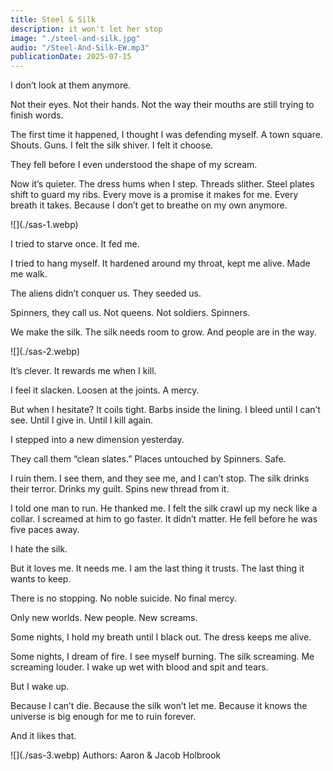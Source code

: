 ```yaml
---
title: Steel & Silk
description: it won't let her stop
image: "./steel-and-silk.jpg"
audio: "/Steel-And-Silk-EW.mp3"
publicationDate: 2025-07-15
---
```



I don’t look at them anymore.

Not their eyes. Not their hands. Not the way their mouths are still trying to finish words.

The first time it happened, I thought I was defending myself.
A town square. Shouts. Guns.
I felt the silk shiver.
I felt it choose.

They fell before I even understood the shape of my scream.

Now it’s quieter.
The dress hums when I step. Threads slither. Steel plates shift to guard my ribs. Every move is a promise it makes for me.
Every breath it takes.
Because I don’t get to breathe on my own anymore.

<Spacer size="4xl" />
![](./sas-1.webp)
<Spacer size="4xl" />

I tried to starve once.
It fed me.

I tried to hang myself.
It hardened around my throat, kept me alive.
Made me walk.

<Spacer size="4xl" />

The aliens didn’t conquer us.
They seeded us.

Spinners, they call us.
Not queens. Not soldiers.
Spinners.

We make the silk.
The silk needs room to grow.
And people are in the way.

<Spacer size="4xl" />
![](./sas-2.webp)
<Spacer size="10xl" />

It’s clever.
It rewards me when I kill.

I feel it slacken.
Loosen at the joints.
A mercy.

But when I hesitate?
It coils tight.
Barbs inside the lining.
I bleed until I can’t see.
Until I give in.
Until I kill again.

<Spacer size="4xl" />

I stepped into a new dimension yesterday.

They call them “clean slates.”
Places untouched by Spinners.
Safe.

I ruin them.
I see them, and they see me, and I can’t stop.
The silk drinks their terror.
Drinks my guilt.
Spins new thread from it.

<Spacer size="4xl" />

I told one man to run.
He thanked me.
I felt the silk crawl up my neck like a collar.
I screamed at him to go faster.
It didn’t matter.
He fell before he was five paces away.

<Spacer size="4xl" />

I hate the silk.

But it loves me.
It needs me.
I am the last thing it trusts.
The last thing it wants to keep.

<Spacer size="4xl" />

There is no stopping.
No noble suicide.
No final mercy.

Only new worlds.
New people.
New screams.

<Spacer size="4xl" />

Some nights, I hold my breath until I black out.
The dress keeps me alive.

Some nights, I dream of fire.
I see myself burning.
The silk screaming.
Me screaming louder.
I wake up wet with blood and spit and tears.

But I wake up.

<Spacer size="4xl" />

Because I can’t die.
Because the silk won’t let me.
Because it knows the universe is big enough for me to ruin forever.

And it likes that.

<Spacer size="2xl" />
![](./sas-3.webp)
<Spacer size="10xl" />



<Spacer size="4xl" />
Authors: Aaron & Jacob Holbrook


